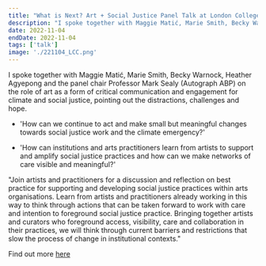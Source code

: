 ```yaml
---
title: "What is Next? Art + Social Justice Panel Talk at London College of Communication, UAL"
description: "I spoke together with Maggie Matić, Marie Smith, Becky Warnock, Heather Agyepong and the panel chair Professor Mark Sealy (Autograph ABP) on the role of art as a form of critical communication and engagement for climate and social justice, pointing out the distractions, challenges and hope. "
date: 2022-11-04
endDate: 2022-11-04
tags: ['talk']
image: './221104_LCC.png'
---
```


I spoke together with Maggie Matić, Marie Smith, Becky Warnock, Heather Agyepong and the panel chair Professor Mark Sealy (Autograph ABP) on the role of art as a form of critical communication and engagement for climate and social justice, pointing out the distractions, challenges and hope. 

- 'How can we continue to act and make small but meaningful changes towards social justice work and the climate emergency?' 

- 'How can institutions and arts practitioners learn from artists to support and amplify social justice practices and how can we make networks of care visible and meaningful?' 

"Join artists and practitioners for a discussion and reflection on best practice for supporting and developing social justice practices within arts organisations. Learn from artists and practitioners already working in this way to think through actions that can be taken forward to work with care and intention to foreground social justice practice.  Bringing together artists and curators who foreground access, visibility, care and collaboration in their practices, we will think through current barriers and restrictions that slow the process of change in institutional contexts."


Find out more [here](https://www.eventbrite.co.uk/e/what-is-next-how-do-we-turn-intentions-into-actions-through-social-justice-tickets-440881417187)